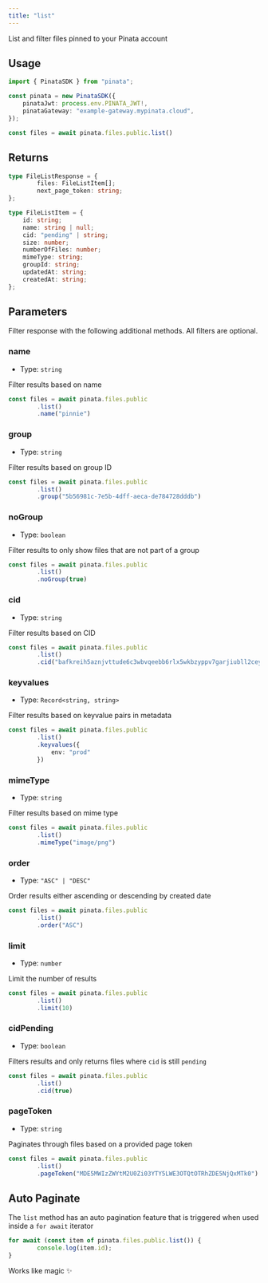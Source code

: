 ```yaml
---
title: "list"
---
```


List and filter files pinned to your Pinata account

## Usage

```typescript
import { PinataSDK } from "pinata";

const pinata = new PinataSDK({
	pinataJwt: process.env.PINATA_JWT!,
	pinataGateway: "example-gateway.mypinata.cloud",
});

const files = await pinata.files.public.list()
```

## Returns

```typescript
type FileListResponse = {
		files: FileListItem[];
		next_page_token: string;
};

type FileListItem = {
	id: string;
	name: string | null;
	cid: "pending" | string;
	size: number;
	numberOfFiles: number;
	mimeType: string;
	groupId: string;
	updatedAt: string;
	createdAt: string;
};
```

## Parameters

Filter response with the following additional methods. All filters are optional.

### name

- Type: `string`

Filter results based on name

```typescript {3}
const files = await pinata.files.public
		.list()
		.name("pinnie")
```

### group

- Type: `string`

Filter results based on group ID

```typescript {3}
const files = await pinata.files.public
		.list()
		.group("5b56981c-7e5b-4dff-aeca-de784728dddb")
```

### noGroup

- Type: `boolean`

Filter results to only show files that are not part of a group

```typescript {3}
const files = await pinata.files.public
		.list()
		.noGroup(true)
```

### cid

- Type: `string`

Filter results based on CID

```typescript {3}
const files = await pinata.files.public
		.list()
		.cid("bafkreih5aznjvttude6c3wbvqeebb6rlx5wkbzyppv7garjiubll2ceym4")
```

### keyvalues

- Type: `Record<string, string>`

Filter results based on keyvalue pairs in metadata

```typescript {3-5}
const files = await pinata.files.public
		.list()
		.keyvalues({
			env: "prod"
		})
```

### mimeType

- Type: `string`

Filter results based on mime type

```typescript {3}
const files = await pinata.files.public
		.list()
		.mimeType("image/png")
```

### order

- Type: `"ASC" | "DESC"`

Order results either ascending or descending by created date

```typescript {3}
const files = await pinata.files.public
		.list()
		.order("ASC")
```

### limit

- Type: `number`

Limit the number of results

```typescript {3}
const files = await pinata.files.public
		.list()
		.limit(10)
```

### cidPending

- Type: `boolean`

Filters results and only returns files where `cid` is still `pending`

```typescript {3}
const files = await pinata.files.public
		.list()
		.cid(true)
```

### pageToken

- Type: `string`

Paginates through files based on a provided page token

```typescript {3}
const files = await pinata.files.public
		.list()
		.pageToken("MDE5MWIzZWYtM2U0Zi03YTY5LWE3OTQtOTRhZDE5NjQxMTk0")
```

## Auto Paginate

The `list` method has an auto pagination feature that is triggered when used inside a `for await` iterator

```typescript
for await (const item of pinata.files.public.list()) {
		console.log(item.id);
}
```

Works like magic ✨
